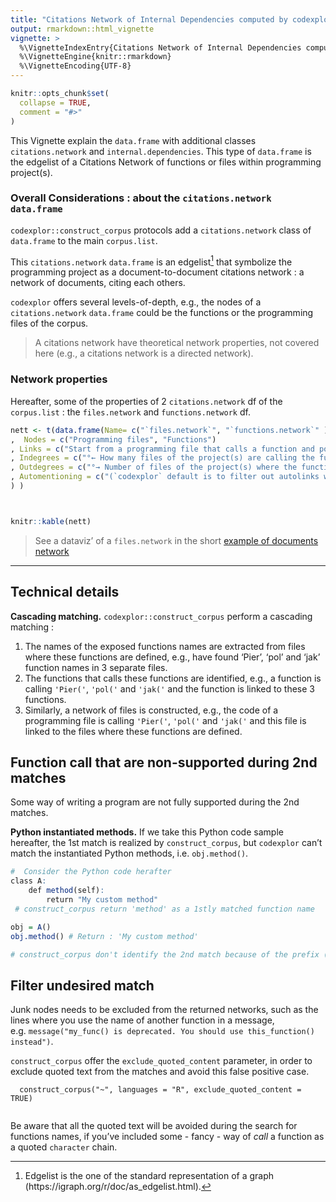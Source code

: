 ```yaml
---
title: "Citations Network of Internal Dependencies computed by codexplor"
output: rmarkdown::html_vignette
vignette: >
  %\VignetteIndexEntry{Citations Network of Internal Dependencies computed by codexplor}
  %\VignetteEngine{knitr::rmarkdown}
  %\VignetteEncoding{UTF-8}
---
```


```r
knitr::opts_chunk$set(
  collapse = TRUE,
  comment = "#>"
)
```

This Vignette explain the `data.frame` with additional classes `citations.network` and `internal.dependencies`. This type of `data.frame` is the edgelist of a Citations Network of functions or files within programming project(s).  


### Overall Considerations : about the `citations.network` `data.frame` 
`codexplor::construct_corpus` protocols add a `citations.network` class of `data.frame` to the main `corpus.list`. 

This `citations.network` `data.frame` is an edgelist^[Edgelist is the one of the standard representation of a graph (https://igraph.org/r/doc/as_edgelist.html).] that symbolize the programming project as a document-to-document citations network : a network of documents, citing each others. 

`codexplor` offers several levels-of-depth, e.g., the nodes of a `citations.network` `data.frame` could be the functions or the programming files of the corpus.

> A citations network have theoretical network properties, not covered here (e.g., a citations network is a directed network). 

### Network properties
Hereafter, some of the properties of 2 `citations.network` df of the `corpus.list` : the `files.network` and `functions.network` df.

```r
nett <- t(data.frame(Name= c("`files.network`", "`functions.network`" )
,  Nodes = c("Programming files", "Functions")
, Links = c("Start from a programming file that calls a function and point to the programming file where the function is defined", "Start from a function that call another function and point to this 2nd function")
, Indegrees = c("°← How many files of the project(s) are calling the function(s) defined in this file", "°← How many functions of the project(s) are calling this function" )
, Outdegrees = c("°→ Number of files of the project(s) where the functions used by this file are defined", "°→ How many functions of the project(s) are used by this function")
, Automentioning = c("(`codexplor` default is to filter out autolinks within files)" ,"Recursivity")
) )



knitr::kable(nett)
```

> See a dataviz' of a `files.network` in the short [example of documents network](https://clement-lvd.github.io/codexplor/articles/vignette_analyse_citations_network_from_project.html)

---

## Technical details

**Cascading matching.** `codexplor::construct_corpus` perform a cascading matching :

1. The names of the exposed functions names are extracted from files where these functions are defined, e.g., have found 'Pier', 'pol' and 'jak' function names in 3 separate files.
2. The functions that calls these functions are identified, e.g., a function is calling `'Pier('`, `'pol('` and `'jak('` and the function is linked to these 3 functions.
3. Similarly, a network of files is constructed, e.g., the code of a programming file is calling `'Pier('`, `'pol('` and `'jak('` and this file is linked to the files where these functions are defined.


## Function call that are non-supported during 2nd matches
Some way of writing a program are not fully supported during the 2nd matches.

**Python instantiated methods.** If we take this Python code sample hereafter, the 1st match is realized by `construct_corpus`, but `codexplor` can't match the instantiated Python methods, i.e. `obj.method()`.

```r
#  Consider the Python code herafter 
class A:
    def method(self):
        return "My custom method"
 # construct_corpus return 'method' as a 1stly matched function name

obj = A()
obj.method() # Return : 'My custom method'

# construct_corpus don't identify the 2nd match because of the prefix ("obj.")
```


## Filter undesired match
Junk nodes needs to be excluded from the returned networks, such as the lines where you use the name of another function in a message, e.g. `message("my_func() is deprecated. You should use this_function() instead")`. 

`construct_corpus` offer the `exclude_quoted_content` parameter, in order to exclude quoted text from the matches and avoid this false positive case.

      construct_corpus("~", languages = "R", exclude_quoted_content = TRUE) 
      
Be aware that all the quoted text will be avoided during the search for functions names, if you've included some - fancy - way of *call* a function as a quoted `character` chain.


